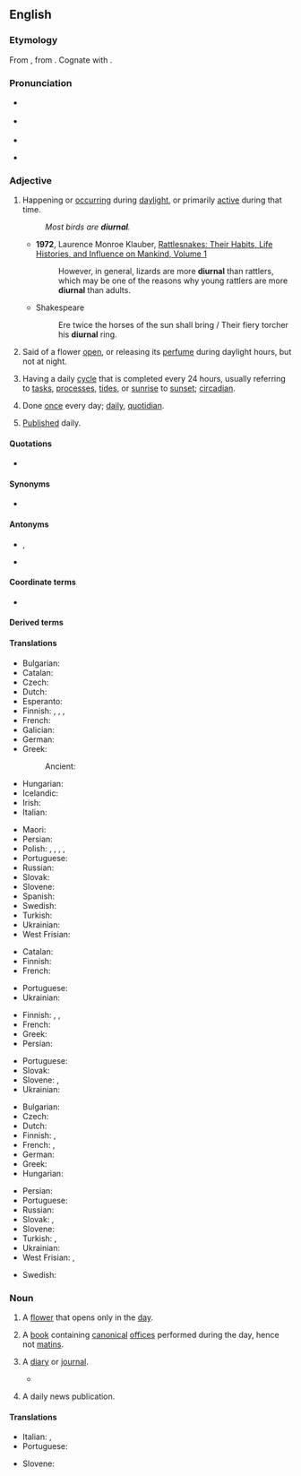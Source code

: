 ==English==
{{was wotd|2008|December|2}}

===Etymology===
{{PIE root|en|dyew}}
From {{etyl|la|en}} {{m|la|diurnālis}}, from {{m|la|diēs||day}}. Cognate with {{m|en|journal}}.

===Pronunciation===
* {{a|UK}} {{IPA|en|[daɪˈɜːnəɫ]}}
* {{a|US}} {{IPA|en|/daɪˈɝ.nəl/}}
* {{audio|en|en-us-diurnal.ogg|Audio (US)}}
* {{audio|en|en-au-diurnal.ogg|Audio (AU)}}
*: {{rhymes|en|ɜː(r)nəl}}

===Adjective===
{{en-adj}}

# Happening or [[occur]]ring during [[daylight]], or primarily [[active]] during that time.
#: ''Most birds are '''diurnal'''.''
#* '''1972''', Laurence Monroe Klauber, [https://books.google.com/books?id=ijblNZQrk_wC&pg=PA447&dq=%22more+diurnal%22&hl=en&sa=X&ved=0ahUKEwjRmeiD3OTOAhVFxGMKHRvzBpgQ6AEIRDAH#v=onepage&q=%22more%20diurnal%22&f=false Rattlesnakes: Their Habits, Life Histories, and Influence on Mankind, Volume 1]
#*: However, in general, lizards are more '''diurnal''' than rattlers, which may be one of the reasons why young rattlers are more '''diurnal''' than adults.
#* Shakespeare
#*: Ere twice the horses of the sun shall bring / Their fiery torcher his '''diurnal''' ring.
# {{lb|en|botany}} Said of a flower [[open]], or releasing its [[perfume]] during daylight hours, but not at night.
# Having a daily [[cycle]] that is completed every 24 hours, usually referring to [[tasks]], [[processes]], [[tides]], or [[sunrise]] to [[sunset]]; [[circadian]].
# {{lb|en|uncommon}} Done [[once]] every day; [[daily]], [[quotidian]].
# {{lb|en|archaic}} [[publish|Published]] daily.

====Quotations====
* {{seeCites}}

====Synonyms====
* {{sense|having a daily cycle}} {{l|en|circadian}} {{qualifier|biology}}

====Antonyms====
* {{sense|happening or active during the day}} {{l|en|nocturnal}}, {{l|en|nightly}}
* {{sense|active or open during the day}} {{l|en|nocturnal}}

====Coordinate terms====
* {{sense|active or open during the day}} {{l|en|crepuscular}}

====Derived terms====
{{der3|en|diurnal aberration|diurnal arc|diurnalist|diurnality|diurnally|diurnalness|equidiurnal|intradiurnal|nondiurnal|semidiurnal|sesquidiurnal|terdiurnal}}

====Translations====
{{trans-top|happening during daylight; primarily active during the day}}
* Bulgarian: {{t|bg|дневен|sc=Cyrl|tr=dnéven}}
* Catalan: {{t+|ca|diürn}}
* Czech: {{t+|cs|denní|c}}
* Dutch: {{t|nl|dagactief}}
* Esperanto: {{t+|eo|taga}}
* Finnish: {{t+|fi|päivä|alt=päivä-}}, {{t|fi|päiväaikainen}}, {{t|fi|päiväaktiivinen}}, {{t|fi|diurnaalinen}}
* French: {{t+|fr|diurne}}
* Galician: {{t|gl|diurno|m}}
* German: {{t+|de|tagaktiv}}
* Greek: {{t+|el|ημερήσιος|m}}
*: Ancient: {{t|grc|ἡμερινός}}
* Hungarian: {{t+|hu|nappali}}
* Icelandic: {{t|is|dagdýr}}
* Irish: {{t|ga|laethúil}}
* Italian: {{t+|it|diurno}}
{{trans-mid}}
* Maori: {{t|mi|moepō}}
* Persian: {{t+|fa|روزانه|tr=ruzâne|sc=fa-Arab}}
* Polish: {{t+|pl|dzienny|m}}, {{t|pl|dzienna|f}}, {{t|pl|dzienne|n}}, {{t|pl|dzienni|m-p}}, {{t|pl|dzienne|f-p|n-p}}
* Portuguese: {{t+|pt|diurno}}
* Russian: {{t+|ru|дневно́й}}
* Slovak: {{t+|sk|denný}}
* Slovene: {{t|sl|dneven}}
* Spanish: {{t|es|diurno}}
* Swedish: {{t|sv|dags-}}
* Turkish: {{t|tr|gündüzcül}}
* Ukrainian: {{t|uk|денний|sc=Cyrl}}
* West Frisian: {{t+check|fy|dei|alt=dei-}} <!-- was "[[dei]]-" - assumed inflected form or vocalised spelling; please verify if linking is acceptable. see [[User:Kephir/gadgets/xte#Translation_fixing]] -->
{{trans-bottom}}

{{trans-top|botany; of flowers open or releasing perfume during the day}}
* Catalan: {{t+|ca|diürn}}
* Finnish: {{t|fi|[[päivä|päiväksi]] [[kukka|kukkansa]] [[avaava]]}}
* French: {{t+|fr|diurne}}
{{trans-mid}}
* Portuguese: {{t+|pt|diurno}}
* Ukrainian: {{t|uk|денний|sc=Cyrl}}
{{trans-bottom}}

{{trans-top|having a daily cycle}}
* Finnish: {{t+|fi|päivittäinen}}, {{t|fi|vuorokautinen}}, {{t+|fi|vuorokausi|alt=vuorokausi-}}
* French: {{t+|fr|journalier}}
* Greek: {{t+|el|ημερήσιος|m}}
* Persian: {{t+|fa|روزانه|tr=roozaaneh|sc=fa-Arab}}
{{trans-mid}}
* Portuguese: {{t+|pt|diário}}
* Slovak: {{t|sk|každodenný}}
* Slovene: {{t|sl|dneven}}, {{qualifier|bio.}} {{t|sl|cirkadiaden}}
* Ukrainian: {{t|uk|добовий|sc=Cyrl}}
{{trans-bottom}}

{{trans-top|done once every day}}
* Bulgarian: {{t+|bg|ежедневен|tr=ežednéven|sc=Cyrl}}
* Czech: {{t+|cs|denní|c}}
* Dutch: {{t+|nl|dagelijks}}
* Finnish: {{t+|fi|päivittäinen}}, {{t+|fi|jokapäiväinen}}
* French: {{t+|fr|journalier}}, {{t+|fr|quotidien}}
* German: {{t+|de|täglich}}
* Greek: {{t+|el|ημερήσιος|m}}
* Hungarian: {{t+|hu|napi}}
{{trans-mid}}
* Persian: {{t|fa|روزی یک بار|tr=roozi yek bar|sc=fa-Arab}}
* Portuguese: {{t+|pt|diário}}
* Russian: {{t+|ru|ежедне́вный}}
* Slovak: {{t+|sk|denný}}, {{t|sk|každodenný}}
* Slovene: {{t|sl|dneven}}
* Turkish: {{t+|tr|günlük}}, {{t|tr|gün be gün}}
* Ukrainian: {{t|uk|щоденний|sc=Cyrl}}
* West Frisian: {{t|fy|deisk}}, {{t|fy|deistich}}
{{trans-bottom}}

{{checktrans-top}}
* Swedish: {{qualifier|as 24-hr period, including nighttime}} {{t+check|sv|dygn}} <!-- This was under the botany sense. Seems wrong, because the basic meaning of the word is "day" -->
{{trans-mid}}
{{trans-bottom}}

===Noun===
{{en-noun}}

# A [[flower]] that opens only in the [[day]].
# {{lb|en|Catholicism}} A [[book]] containing [[canonical]] [[office]]s performed during the day, hence not [[matins]].
# {{lb|en|archaic}} A [[diary]] or [[journal]].
#* {{quote-book|en|year=1663|title={{w|Hudibras}}|author=Samuel Butler|section=part 1, [[s:Hudibras/Part 1/Canto 2|canto 2]]|passage=He was by birth, some authors write, / A Russian, some a [[Muscovite]], / And 'mong the [[Cossack]]s had been bred, / Of whom we in '''diurnals''' read.}}
# {{lb|en|archaic}} A daily news publication.

====Translations====
{{trans-top|A flower that opens during the day}}
{{trans-mid}}
{{trans-bottom}}

{{trans-top|A book of canonical offices}}
* Italian: {{t+|it|diurno}}, {{t|it|diurnale}}
* Portuguese: {{t+|pt|diurno|m}}
{{trans-mid}}
* Slovene: {{t+|sl|dnevnik|m}}
{{trans-bottom}}

{{topics|en|Day|Flowers|Periodicals}}